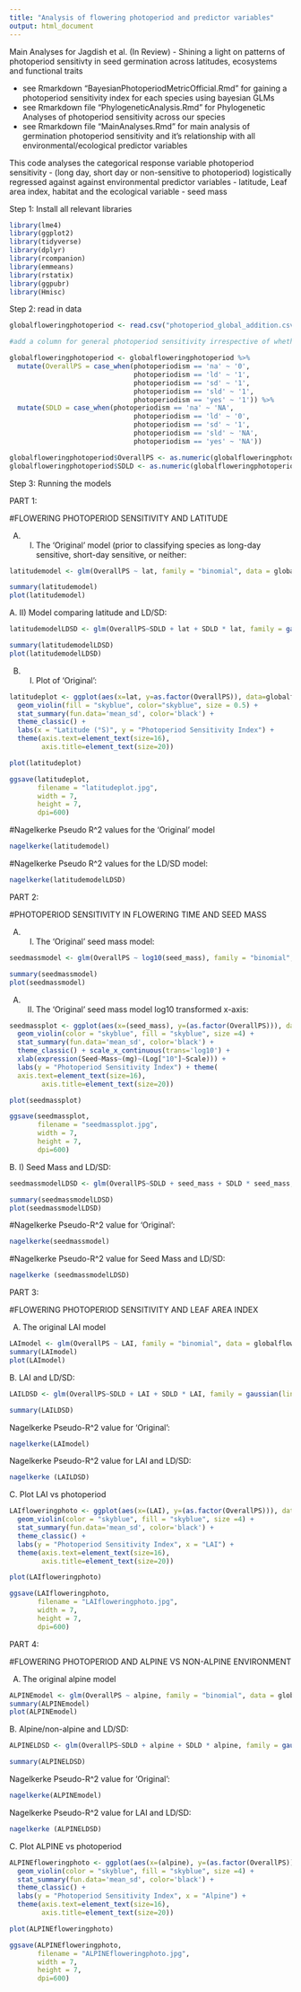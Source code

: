 ```yaml
---
title: "Analysis of flowering photoperiod and predictor variables"
output: html_document
---
```


Main Analyses for Jagdish et al. (In Review) - Shining a light on patterns of photoperiod sensitivty in seed germination across latitudes, ecosystems and functional traits

- see Rmarkdown "BayesianPhotoperiodMetricOfficial.Rmd" for gaining a photoperiod sensitivity index for each species using bayesian GLMs
- see Rmarkdown file "PhylogeneticAnalysis.Rmd" for Phylogenetic Analyses of photoperiod sensitivity across our species
- see Rmarkdown file "MainAnalyses.Rmd" for main analysis of germination photoperiod sensitivity and it's relationship with all environmental/ecological predictor variables

This code analyses the categorical response variable photoperiod sensitivity - (long day, short day or non-sensitive to photoperiod) logistically regressed against against environmental predictor variables - latitude, Leaf area index, habitat and the ecological variable - seed mass

Step 1: Install all relevant libraries
```r
library(lme4)
library(ggplot2)
library(tidyverse)
library(dplyr)
library(rcompanion)
library(emmeans)
library(rstatix)
library(ggpubr)
library(Hmisc)
```


Step 2: read in data

```r
globalfloweringphotoperiod <- read.csv("photoperiod_global_addition.csv")

#add a column for general photoperiod sensitivity irrespective of whether the species is short day or long day

globalfloweringphotoperiod <- globalfloweringphotoperiod %>%
  mutate(OverallPS = case_when(photoperiodism == 'na' ~ '0',
                               photoperiodism == 'ld' ~ '1',
                               photoperiodism == 'sd' ~ '1',
                               photoperiodism == 'sld' ~ '1',
                               photoperiodism == 'yes' ~ '1')) %>%
  mutate(SDLD = case_when(photoperiodism == 'na' ~ 'NA',
                               photoperiodism == 'ld' ~ '0',
                               photoperiodism == 'sd' ~ '1',
                               photoperiodism == 'sld' ~ 'NA',
                               photoperiodism == 'yes' ~ 'NA'))

globalfloweringphotoperiod$OverallPS <- as.numeric(globalfloweringphotoperiod$OverallPS)
globalfloweringphotoperiod$SDLD <- as.numeric(globalfloweringphotoperiod$SDLD)
```


Step 3: Running the models

PART 1:

#FLOWERING PHOTOPERIOD SENSITIVITY AND LATITUDE

A) I) The 'Original' model (prior to classifying species as long-day sensitive, short-day sensitive, or neither: 
```r
latitudemodel <- glm(OverallPS ~ lat, family = "binomial", data = globalfloweringphotoperiod)

summary(latitudemodel)
plot(latitudemodel)
```

A. II) Model comparing latitude and LD/SD:
```r
latitudemodelLDSD <- glm(OverallPS~SDLD + lat + SDLD * lat, family = gaussian(link = "identity"), data =globalfloweringphotoperiod)

summary(latitudemodelLDSD)
plot(latitudemodelLDSD)
```

B) I) Plot of 'Original':
```r
latitudeplot <- ggplot(aes(x=lat, y=as.factor(OverallPS)), data=globalfloweringphotoperiod) +
  geom_violin(fill = "skyblue", color="skyblue", size = 0.5) + 
  stat_summary(fun.data='mean_sd', color='black') +
  theme_classic() + 
  labs(x = "Latitude (°S)", y = "Photoperiod Sensitivity Index") + 
  theme(axis.text=element_text(size=16),
        axis.title=element_text(size=20))

plot(latitudeplot)

ggsave(latitudeplot, 
       filename = "latitudeplot.jpg",
       width = 7,
       height = 7,
       dpi=600)
```

#Nagelkerke Pseudo R^2 values for the 'Original' model 
```r
nagelkerke(latitudemodel)
```

#Nagelkerke Pseudo R^2 values for the LD/SD model:
```r
nagelkerke(latitudemodelLDSD)
```

PART 2:

#PHOTOPERIOD SENSITIVITY IN FLOWERING TIME AND SEED MASS

A) I) The 'Original' seed mass model:
```r
seedmassmodel <- glm(OverallPS ~ log10(seed_mass), family = "binomial", data = globalfloweringphotoperiod)

summary(seedmassmodel)
plot(seedmassmodel)
```

A) II) The 'Original' seed mass model log10 transformed x-axis:
```r
seedmassplot <- ggplot(aes(x=(seed_mass), y=(as.factor(OverallPS))), data=globalfloweringphotoperiod) +
  geom_violin(color = "skyblue", fill = "skyblue", size =4) + 
  stat_summary(fun.data='mean_sd', color='black') +
  theme_classic() + scale_x_continuous(trans='log10') + 
  xlab(expression(Seed~Mass~(mg)~(Log["10"]~Scale))) + 
  labs(y = "Photoperiod Sensitivity Index") + theme(
  axis.text=element_text(size=16),
        axis.title=element_text(size=20))

plot(seedmassplot)

ggsave(seedmassplot, 
       filename = "seedmassplot.jpg",
       width = 7,
       height = 7,
       dpi=600)
```

B. I) Seed Mass and LD/SD:
```r
seedmassmodelLDSD <- glm(OverallPS~SDLD + seed_mass + SDLD * seed_mass, family = gaussian(link = "identity"), data =globalfloweringphotoperiod)

summary(seedmassmodelLDSD)
plot(seedmassmodelLDSD)
```

#Nagelkerke Pseudo-R^2 value for 'Original':
```r
nagelkerke(seedmassmodel)
```

#Nagelkerke Pseudo-R^2 value for Seed Mass and LD/SD:

```r
nagelkerke (seedmassmodelLDSD)
```

PART 3:

#FLOWERING PHOTOPERIOD SENSITIVITY AND LEAF AREA INDEX

A) The original LAI model 
```r
LAImodel <- glm(OverallPS ~ LAI, family = "binomial", data = globalfloweringphotoperiod)
summary(LAImodel)
plot(LAImodel)
```

B. LAI and LD/SD: 

```r
LAILDSD <- glm(OverallPS~SDLD + LAI + SDLD * LAI, family = gaussian(link = "identity"), data =globalfloweringphotoperiod)

summary(LAILDSD)
```
Nagelkerke Pseudo-R^2 value for 'Original':
```r
nagelkerke(LAImodel)
```
Nagelkerke Pseudo-R^2 value for LAI and LD/SD:

```r
nagelkerke (LAILDSD)
```

C. Plot LAI vs photoperiod

```r
LAIfloweringphoto <- ggplot(aes(x=(LAI), y=(as.factor(OverallPS))), data=globalfloweringphotoperiod) +
  geom_violin(color = "skyblue", fill = "skyblue", size =4) + 
  stat_summary(fun.data='mean_sd', color='black') +
  theme_classic() + 
  labs(y = "Photoperiod Sensitivity Index", x = "LAI") + 
  theme(axis.text=element_text(size=16),
        axis.title=element_text(size=20))

plot(LAIfloweringphoto)

ggsave(LAIfloweringphoto, 
       filename = "LAIfloweringphoto.jpg",
       width = 7,
       height = 7,
       dpi=600)
```


PART 4:

#FLOWERING PHOTOPERIOD AND ALPINE VS NON-ALPINE ENVIRONMENT 

A) The original alpine model 
```r
ALPINEmodel <- glm(OverallPS ~ alpine, family = "binomial", data = globalfloweringphotoperiod)
summary(ALPINEmodel)
plot(ALPINEmodel)
```

B. Alpine/non-alpine and LD/SD: 

```r
ALPINELDSD <- glm(OverallPS~SDLD + alpine + SDLD * alpine, family = gaussian(link = "identity"), data =globalfloweringphotoperiod)

summary(ALPINELDSD)
```
Nagelkerke Pseudo-R^2 value for 'Original':
```r
nagelkerke(ALPINEmodel)
```
Nagelkerke Pseudo-R^2 value for LAI and LD/SD:

```r
nagelkerke (ALPINELDSD)
```

C. Plot ALPINE vs photoperiod

```r
ALPINEfloweringphoto <- ggplot(aes(x=(alpine), y=(as.factor(OverallPS))), data=globalfloweringphotoperiod) +
  geom_violin(color = "skyblue", fill = "skyblue", size =4) + 
  stat_summary(fun.data='mean_sd', color='black') +
  theme_classic() + 
  labs(y = "Photoperiod Sensitivity Index", x = "Alpine") + 
  theme(axis.text=element_text(size=16),
        axis.title=element_text(size=20))

plot(ALPINEfloweringphoto)

ggsave(ALPINEfloweringphoto, 
       filename = "ALPINEfloweringphoto.jpg",
       width = 7,
       height = 7,
       dpi=600)
```


